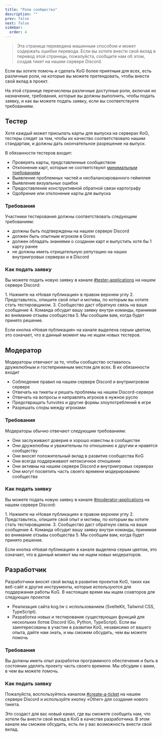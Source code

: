 ```yaml
---
title: "Роли сообщества"
description: ""
prev: false
next: false
sidebar:
  order: 4
---
```



> <Icon name="translate" size="2em" class="paragraph-leading-icon" /> Эта страница переведена машинным способом и может содержать ошибки перевода. Если вы хотите внести свой вклад в перевод этой страницы, пожалуйста, сообщите нам об этом, создав тикет на нашем сервере Discord.

Если вы хотите помочь и сделать KoG более приятным для всех, есть различные роли, на которые вы можете претендовать, чтобы внести свой вклад в проект.

На этой странице перечислены различные доступные роли, включая их назначение, требования, которые вы должны выполнить, чтобы подать заявку, и как вы можете подать заявку, если вы соответствуете требованиям.

## Тестер

Хотя каждый может присылать карты для выпуска на серверах KoG, тестеры следят за тем, чтобы их качество соответствовало нашим стандартам, и должны дать окончательное разрешение на выпуск.

В обязанности тестеров входит:

- Проверять карты, представленные сообществом
- Отклонение карт, которые не соответствуют [минимальным требованиям](/ru/guides/mapping)
- Выявление проблемных частей и несбалансированного геймплея
- Выявление визуальных ошибок
- Предоставление конструктивной обратной связи картографу
- Одобрение или отклонение карты для выпуска

### Требования

Участники тестирования должны соответствовать следующим требованиям:

- должны быть подтверждены на нашем сервере Discord
- должен быть опытным игроком в Gores
- должен обладать знаниями о создании карт и выпустить хотя бы 1 карту ранее
- не должны иметь отрицательную репутацию на наших внутриигровых серверах и в Discord

### Как подать заявку

Вы можете подать новую заявку в канале [#tester-applications](https://discord.com/channels/342003344476471296/1288406631322882048) на нашем сервере Discord:

<Steps>
1. Нажмите на «Новая публикация» в правом верхнем углу
2. Представьтесь, опишите свой опыт и мотивы, по которым вы хотите стать тестировщиком.
3. Сообщество даст обратную связь на ваше сообщение
4. Команда обсудит вашу заявку внутри команды, принимая во внимание отзывы сообщества
5. Мы сообщим вам, когда будет принято решение.
</Steps>

Если кнопка «Новая публикация» на канале выделена серым цветом, это означает, что в данный момент мы не ищем новых тестеров.

## Модератор

Модераторы отвечают за то, чтобы сообщество оставалось дружелюбным и гостеприимным местом для всех. В их обязанности входит

- Соблюдение правил на нашем сервере Discord и внутриигровом сервере
- Отвечать на тикеты и решать проблемы на нашем Discord-сервере
- Отвечать на вопросы и направлять игроков в нужное русло
- Предотвращать funvotes и другие формы злоупотреблений в игре
- Разрешать споры между игроками

### Требования

Модераторы обычно отвечают следующим требованиям:

- Они заслуживают доверия и хорошо известны в сообществе
- Они дружелюбны и уважительны по отношению к другим и нравятся сообществу
- Они вносят положительный вклад в развитие сообщества KoG
- Они всегда поддерживают нетоксичное отношение
- Они активны на нашем сервере Discord и внутриигровых серверах
- Они могут посвятить часть своего времени модерированию сообщества

### Как подать заявку

Вы можете подать новую заявку в канале [#moderator-applications](https://discord.com/channels/342003344476471296/1290586212326834187) на нашем сервере Discord:

<Steps>
1. Нажмите на «Новая публикация» в правом верхнем углу
2. Представьтесь, опишите свой опыт и мотивы, по которым вы хотите стать тестировщиком.
3. Сообщество даст обратную связь на ваше сообщение
4. Команда обсудит вашу заявку внутри команды, принимая во внимание отзывы сообщества
5. Мы сообщим вам, когда будет принято решение.
</Steps>

Если кнопка «Новая публикация» в канале выделена серым цветом, это означает, что в данный момент мы не ищем новых модераторов.

## Разработчик

Разработчики вносят свой вклад в развитие проектов KoG, таких как веб-сайт и другие инструменты, которые используются для поддержания работы KoG.
В настоящее время мы ищем соавторов для следующих проектов
- Реализация сайта kog.tw с использованием (SvelteKit, Tailwind CSS, TypeScript).
- Разработка новых и тестирование существующих функций для нескольких ботов Discord (Go, Python, TypeScript).
Если вы заинтересованы в участии в развитии KoG, независимо от вашего опыта, дайте нам знать, и мы сможем обсудить, чем вы можете помочь

### Требования

Вы должны иметь опыт разработки программного обеспечения и быть в состоянии уделять проекту часть своего времени. Мы обсудим с вами, в чем вы можете помочь.

### Как подать заявку

Пожалуйста, воспользуйтесь каналом [#create-a-ticket](https://discord.com/channels/342003344476471296/962333808189919242) на нашем сервере Discord и используйте кнопку «Other» для создания нового тикета.

Это создаст для вас новый канал, где вы сможете сообщить нам, что хотели бы внести свой вклад в KoG в качестве разработчика. В этом канале мы сможем обсудить, есть ли у вас возможность внести свой вклад.
